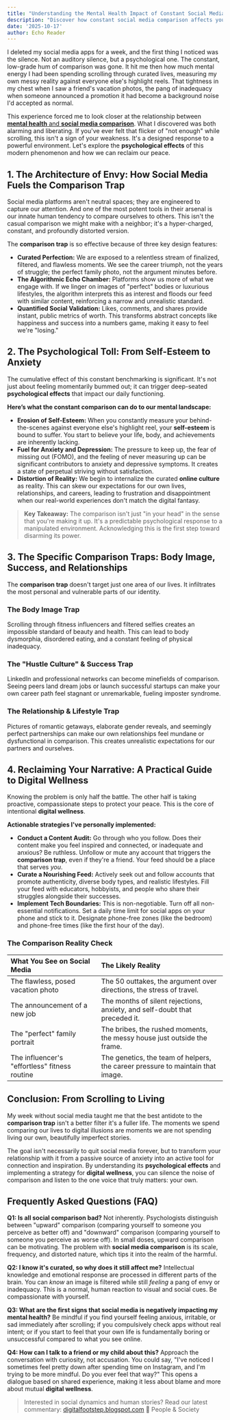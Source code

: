 ```yaml
---
title: "Understanding the Mental Health Impact of Constant Social Media Comparison"
description: "Discover how constant social media comparison affects your mental health. Learn tips to break the cycle and boost your well-being today!"
date: '2025-10-17'
author: Echo Reader
---
```

I deleted my social media apps for a week, and the first thing I noticed was the silence. Not an auditory silence, but a psychological one. The constant, low-grade hum of comparison was gone. It hit me then how much mental energy I had been spending scrolling through curated lives, measuring my own messy reality against everyone else's highlight reels. That tightness in my chest when I saw a friend's vacation photos, the pang of inadequacy when someone announced a promotion it had become a background noise I'd accepted as normal.

This experience forced me to look closer at the relationship between [**mental health** and **social media comparison**](https://echoreader.netlify.app/). What I discovered was both alarming and liberating. If you've ever felt that flicker of "not enough" while scrolling, this isn't a sign of your weakness. It's a designed response to a powerful environment. Let's explore the **psychological effects** of this modern phenomenon and how we can reclaim our peace.

## 1. The Architecture of Envy: How Social Media Fuels the Comparison Trap

Social media platforms aren't neutral spaces; they are engineered to capture our attention. And one of the most potent tools in their arsenal is our innate human tendency to compare ourselves to others. This isn't the casual comparison we might make with a neighbor; it's a hyper-charged, constant, and profoundly distorted version.

The **comparison trap** is so effective because of three key design features:

*   **Curated Perfection:** We are exposed to a relentless stream of finalized, filtered, and flawless moments. We see the career triumph, not the years of struggle; the perfect family photo, not the argument minutes before.
*   **The Algorithmic Echo Chamber:** Platforms show us more of what we engage with. If we linger on images of "perfect" bodies or luxurious lifestyles, the algorithm interprets this as interest and floods our feed with similar content, reinforcing a narrow and unrealistic standard.
*   **Quantified Social Validation:** Likes, comments, and shares provide instant, public metrics of worth. This transforms abstract concepts like happiness and success into a numbers game, making it easy to feel we're "losing."

## 2. The Psychological Toll: From Self-Esteem to Anxiety

The cumulative effect of this constant benchmarking is significant. It's not just about feeling momentarily bummed out; it can trigger deep-seated **psychological effects** that impact our daily functioning.

**Here’s what the constant comparison can do to our mental landscape:**

*   **Erosion of Self-Esteem:** When you constantly measure your behind-the-scenes against everyone else's highlight reel, your **self-esteem** is bound to suffer. You start to believe your life, body, and achievements are inherently lacking.
*   **Fuel for Anxiety and Depression:** The pressure to keep up, the fear of missing out (FOMO), and the feeling of never measuring up can be significant contributors to anxiety and depressive symptoms. It creates a state of perpetual striving without satisfaction.
*   **Distortion of Reality:** We begin to internalize the curated **online culture** as reality. This can skew our expectations for our own lives, relationships, and careers, leading to frustration and disappointment when our real-world experiences don't match the digital fantasy.

> **Key Takeaway:** The comparison isn't just "in your head" in the sense that you're making it up. It's a predictable psychological response to a manipulated environment. Acknowledging this is the first step toward disarming its power.

## 3. The Specific Comparison Traps: Body Image, Success, and Relationships

The **comparison trap** doesn't target just one area of our lives. It infiltrates the most personal and vulnerable parts of our identity.

### **The Body Image Trap**
Scrolling through fitness influencers and filtered selfies creates an impossible standard of beauty and health. This can lead to body dysmorphia, disordered eating, and a constant feeling of physical inadequacy.

### **The "Hustle Culture" & Success Trap**
LinkedIn and professional networks can become minefields of comparison. Seeing peers land dream jobs or launch successful startups can make your own career path feel stagnant or unremarkable, fueling imposter syndrome.

### **The Relationship & Lifestyle Trap**
Pictures of romantic getaways, elaborate gender reveals, and seemingly perfect partnerships can make our own relationships feel mundane or dysfunctional in comparison. This creates unrealistic expectations for our partners and ourselves.

## 4. Reclaiming Your Narrative: A Practical Guide to Digital Wellness

Knowing the problem is only half the battle. The other half is taking proactive, compassionate steps to protect your peace. This is the core of intentional **digital wellness**.

**Actionable strategies I've personally implemented:**

*   **Conduct a Content Audit:** Go through who you follow. Does their content make you feel inspired and connected, or inadequate and anxious? Be ruthless. Unfollow or mute any account that triggers the **comparison trap**, even if they're a friend. Your feed should be a place that serves *you*.
*   **Curate a Nourishing Feed:** Actively seek out and follow accounts that promote authenticity, diverse body types, and realistic lifestyles. Fill your feed with educators, hobbyists, and people who share their struggles alongside their successes.
*   **Implement Tech Boundaries:** This is non-negotiable. Turn off all non-essential notifications. Set a daily time limit for social apps on your phone and stick to it. Designate phone-free zones (like the bedroom) and phone-free times (like the first hour of the day).

### The Comparison Reality Check

| What You See on Social Media | The Likely Reality |
| :--- | :--- |
| The flawless, posed vacation photo | The 50 outtakes, the argument over directions, the stress of travel. |
| The announcement of a new job | The months of silent rejections, anxiety, and self-doubt that preceded it. |
| The "perfect" family portrait | The bribes, the rushed moments, the messy house just outside the frame. |
| The influencer's "effortless" fitness routine | The genetics, the team of helpers, the career pressure to maintain that image. |

## Conclusion: From Scrolling to Living

My week without social media taught me that the best antidote to the **comparison trap** isn't a better filter it's a fuller life. The moments we spend comparing our lives to digital illusions are moments we are not spending living our own, beautifully imperfect stories.

The goal isn't necessarily to quit social media forever, but to transform your relationship with it from a passive source of anxiety into an active tool for connection and inspiration. By understanding its **psychological effects** and implementing a strategy for **digital wellness**, you can silence the noise of comparison and listen to the one voice that truly matters: your own.

## Frequently Asked Questions (FAQ)

**Q1: Is all social comparison bad?**
Not inherently. Psychologists distinguish between "upward" comparison (comparing yourself to someone you perceive as better off) and "downward" comparison (comparing yourself to someone you perceive as worse off). In small doses, upward comparison can be motivating. The problem with **social media comparison** is its scale, frequency, and distorted nature, which tips it into the realm of the harmful.

**Q2: I know it's curated, so why does it still affect me?**
Intellectual knowledge and emotional response are processed in different parts of the brain. You can *know* an image is filtered while still *feeling* a pang of envy or inadequacy. This is a normal, human reaction to visual and social cues. Be compassionate with yourself.

**Q3: What are the first signs that social media is negatively impacting my mental health?**
Be mindful if you find yourself feeling anxious, irritable, or sad immediately after scrolling; if you compulsively check apps without real intent; or if you start to feel that your own life is fundamentally boring or unsuccessful compared to what you see online.

**Q4: How can I talk to a friend or my child about this?**
Approach the conversation with curiosity, not accusation. You could say, "I've noticed I sometimes feel pretty down after spending time on Instagram, and I'm trying to be more mindful. Do you ever feel that way?" This opens a dialogue based on shared experience, making it less about blame and more about mutual **digital wellness**.

> Interested in social dynamics and human stories? Read our latest commentary: [digitalfootstep.blogspot.com](https://digitalfootstep.blogspot.com/) 🧍 People & Society